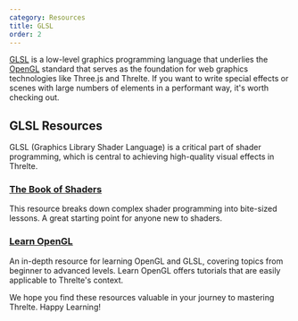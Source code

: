```yaml
---
category: Resources
title: GLSL
order: 2
---
```


[GLSL](https://en.wikipedia.org/wiki/OpenGL_Shading_Language) is a low-level graphics programming language that underlies the [OpenGL](https://www.opengl.org/) standard that serves as the foundation for web graphics technologies like Three.js and Threlte. If you want to write special effects or scenes with large numbers of elements in a performant way, it's worth checking out.

## GLSL Resources

GLSL (Graphics Library Shader Language) is a critical part of shader programming, which is central to achieving high-quality visual effects in Threlte.

### [The Book of Shaders](https://thebookofshaders.com/)
This resource breaks down complex shader programming into bite-sized lessons. A great starting point for anyone new to shaders.

### [Learn OpenGL](https://learnopengl.com/)
An in-depth resource for learning OpenGL and GLSL, covering topics from beginner to advanced levels. Learn OpenGL offers tutorials that are easily applicable to Threlte's context.

We hope you find these resources valuable in your journey to mastering Threlte. Happy Learning!
